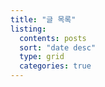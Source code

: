 ```yaml
---
title: "글 목록"
listing:
  contents: posts
  sort: "date desc"
  type: grid
  categories: true
---
```

